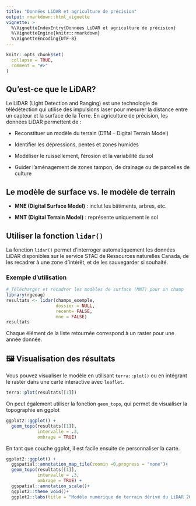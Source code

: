 ```yaml
---
title: "Données LiDAR et agriculture de précision"
output: rmarkdown::html_vignette
vignette: >
  %\VignetteIndexEntry{Données LiDAR et agriculture de précision}
  %\VignetteEngine{knitr::rmarkdown}
  %\VignetteEncoding{UTF-8}
---
```


```r
knitr::opts_chunk$set(
  collapse = TRUE,
  comment = "#>"
)
```

## Qu'est-ce que le LiDAR?

Le LiDAR (Light Detection and Ranging) est une technologie de télédétection qui utilise des impulsions laser pour mesurer la distance entre un capteur et la surface de la Terre. En agriculture de précision, les données LiDAR permettent de :

-   Reconstituer un modèle du terrain (DTM – Digital Terrain Model)

-   Identifier les dépressions, pentes et zones humides

-   Modéliser le ruissellement, l’érosion et la variabilité du sol

-   Guider l’aménagement de zones tampon, de drainage ou de parcelles de culture

## Le modèle de surface vs. le modèle de terrain

-   **MNE (Digital Surface Model)** : inclut les bâtiments, arbres, etc.

-   **MNT (Digital Terrain Model)** : représente uniquement le sol

## Utiliser la fonction `lidar()`

La fonction `lidar()` permet d’interroger automatiquement les données LiDAR disponibles sur le service STAC de Ressources naturelles Canada, de les recadrer à une zone d’intérêt, et de les sauvegarder si souhaité.

### Exemple d’utilisation

```r

# Télécharger et recadrer les modèles de surface (MNT) pour un champ
library(rgeoag)
resultats <- lidar(champs_exemple, 
                   dossier = NULL,
                   recent= FALSE,
                   mne = FALSE)
resultats

```

Chaque élément de la liste retournée correspond à un raster pour une année donnée.

## 🖼️ Visualisation des résultats

Vous pouvez visualiser le modèle en utilisant `terra::plot()` ou en intégrant le raster dans une carte interactive avec `leaflet`.

```r
terra::plot(resultats[[1]]) 
```

On peut également utiliser la fonction `geom_topo`, qui permet de visualiser la topographie en ggplot

```r
ggplot2::ggplot() +
  geom_topo(resultats[[1]],
            intervalle = .3,
            ombrage = TRUE)
```

En tant que couche ggplot, il est facile ensuite de personnaliser la carte.

```r
ggplot2::ggplot() +
  ggspatial::annotation_map_tile(zoomin =0,progress = "none")+
  geom_topo(resultats[[1]],
            intervalle = .3,
            ombrage = TRUE) + 
  ggspatial::annotation_scale()+
  ggplot2::theme_void()+
  ggplot2::labs(title = "Modèle numérique de terrain dérivé du LiDAR 2021")
  
```
